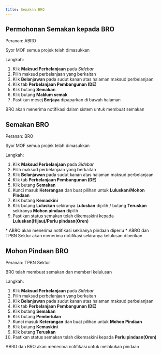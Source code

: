 ```yaml
---
title: Semakan BRO
---
```


## Permohonan Semakan kepada BRO
Peranan: ABRO

<Callout title="Pra-syarat" type="warn"> 
Syor MOF semua projek telah dimasukkan
</Callout>

Langkah: 
1. Klik **Maksud Perbelanjaan** pada *Sidebar*
2. Pilih maksud perbelanjaan yang berkaitan
3. Klik **Belanjawan** pada sudut kanan atas halaman maksud perbelanjaan
4. Klik tab **Perbelanjaan Pembangunan (DE)**
5. Klik butang **Semakan** 
6. Klik butang **Maklum semak**
7. Pastikan mesej **Berjaya** dipaparkan di bawah halaman

<Callout title="Outcome">
BRO akan menerima notifikasi dalam sistem untuk membuat semakan 
</Callout>

## Semakan BRO
Peranan: BRO

<Callout title="Pra-syarat" type="warn"> 
Syor MOF semua projek telah dimasukkan
</Callout>

Langkah:
1. Klik **Maksud Perbelanjaan** pada *Sidebar*
2. Pilih maksud perbelanjaan yang berkaitan
3. Klik **Belanjawan** pada sudut kanan atas halaman maksud perbelanjaan
4. Klik tab **Perbelanjaan Pembangunan (DE)**
5. Klik butang **Semakan**
6. Kunci masuk **Keterangan** dan buat pilihan untuk **Luluskan/Mohon Pindaan**
7. Klik butang **Kemaskini**
8. Klik butang **Luluskan** sekiranya **Luluskan** dipilih / butang **Teruskan** sekiranya **Mohon pindaan** dipilih
9. Pastikan status semakan telah dikemaskini kepada **Luluskan(Hijau)/Perlu pindaan(Oren)**

<Callout title="Outcome">
* ABRO akan menerima notifikasi sekiranya pindaan diperlu
* ABRO dan TPBN Sektor akan menerima notifikasi sekiranya kelulusan diberikan
</Callout>

## Mohon Pindaan BRO
Peranan: TPBN Sektor

<Callout title="Pra-syarat" type="warn"> 
BRO telah membuat semakan dan memberi kelulusan
</Callout>

Langkah:
1. Klik **Maksud Perbelanjaan** pada *Sidebar*
2. Pilih maksud perbelanjaan yang berkaitan
3. Klik **Belanjawan** pada sudut kanan atas halaman maksud perbelanjaan
4. Klik tab **Perbelanjaan Pembangunan (DE)**
5. Klik butang **Semakan** 
6. Klik butang **Pembetulan**
7. Kunci masuk **Keterangan** dan buat pilihan untuk **Mohon Pindaan**
8. Klik butang **Kemaskini**
9. Klik butang **Teruskan** 
10. Pastikan status semakan telah dikemaskini kepada **Perlu pindaan(Oren)**

<Callout title="Outcome">   
ABRO dan BRO akan menerima notifikasi untuk melakukan pindaan
</Callout>